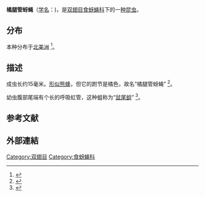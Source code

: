 {{Speciesbox
|image=Eristalis flavipes 51268204.jpg
|image_caption=雌蝇
|image2=Eristalis flavipes-male.jpg
|image2_caption=雄蝇
|taxon=Eristalis flavipes
|authority=[[w:Francis_Walker_(entomologist)|Walker]], 1849
}}
'''橘腿管蚜蝇'''（[[学名|学名]]：{{lang|la|''Eristalis flavipes''}})，是[[双翅目|双翅目]][[食蚜蝇科|食蚜蝇科]]下的一[[物种|种]][[昆虫|昆虫]]。
==分布==
本种分布于[[北美洲|北美洲]]
<ref>{{cite web
|url=http://www.americaninsects.net/f/eristalis-flavipes.html
|title=Eristalis flavipes Drone Fly / Hover Fly
|publisher=American Insects
|access-date=2021-02-21
|archive-date=2012-03-18
|archive-url=https://web.archive.org/web/20120318184555/http://www.americaninsects.net/f/eristalis-flavipes.html
|dead-url=no
}}</ref>。

==描述==
成虫长约15毫米。[[拟态|形似]][[熊蜂|熊蜂]]，但它的跗节是橘色，故名“橘腿管蚜蝇”
<ref>{{cite web
|url=https://www.fs.fed.us/wildflowers/pollinators/pollinator-of-the-month/drone_flies.shtml
|title=Drone Flies
|publisher=US Forest Service
|access-date=2021-02-21
|archive-date=2021-04-01
|archive-url=https://web.archive.org/web/20210401170520/https://www.fs.fed.us/wildflowers/pollinators/pollinator-of-the-month/drone_flies.shtml
|dead-url=no
}}</ref>。

幼虫腹部尾端有个长的呼吸虹管，这种蛆称为“[[鼠尾蛆|鼠尾蛆]]”
<ref>{{cite web
|url=https://ffnaturesearch.org/eristalis-flavipes/
|title=ERISTALIS FLAVIPES
|publisher=Fontenelle Nature Association
}}</ref>。
==参考文献==
{{Reflist}}

==外部連結==
{{Wikispecies}}
{{commons}}
{{Taxonbar|from=Q10758933}}
[[Category:双翅目|Category:双翅目]]
[[Category:食蚜蝇科|Category:食蚜蝇科]]